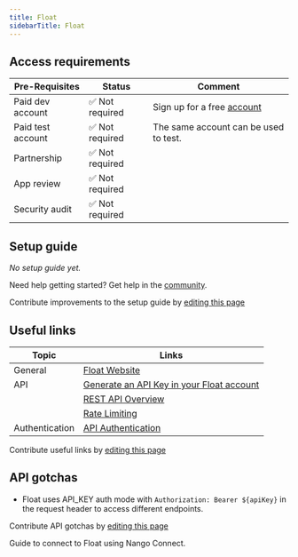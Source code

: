 ```yaml
---
title: Float
sidebarTitle: Float
---
```



<Overview />
<PreBuiltTooling />
<PreBuiltUseCases />

## Access requirements
| Pre-Requisites | Status | Comment|
| - | - | - |
| Paid dev account | ✅ Not required | Sign up for a free [account](https://app.float.com/join) |
| Paid test account | ✅ Not required | The same account can be used to test. |
| Partnership | ✅ Not required | |
| App review | ✅ Not required | |
| Security audit | ✅ Not required | |


## Setup guide

_No setup guide yet._

<Tip>Need help getting started? Get help in the [community](https://nango.dev/slack).</Tip>

<Note>Contribute improvements to the setup guide by [editing this page](https://github.com/nangohq/nango/tree/master/docs/integrations/all/float.mdx)</Note>


## Useful links

| Topic             | Links                                                                                                   |
| ----------------- | ------------------------------------------------------------------------------------------------------- |
| General           | [Float Website](https://www.float.com/)                                                              |
| API               | [Generate an API Key in your Float account](https://nango.float.com/admin/api)                    |
|                   | [REST API Overview](https://developer.float.com/api_reference.html)                                       |
|                   | [Rate Limiting](https://developer.float.com/overview_authentication.html#rate-limiting)              |
| Authentication    | [API Authentication](https://developer.float.com/overview_authentication.html#authorization-header)              |

<Note>Contribute useful links by [editing this page](https://github.com/nangohq/nango/tree/master/docs/integrations/all/float.mdx)</Note>

## API gotchas

- Float uses API_KEY auth mode with `Authorization: Bearer ${apiKey}` in the request header to access different endpoints.

<Note>Contribute API gotchas by [editing this page](https://github.com/nangohq/nango/tree/master/docs/integrations/all/float.mdx)</Note>

<Card title="Connect to Float" icon="link" href="/integrations/all/float/connect" horizontal>
  Guide to connect to Float using Nango Connect.
</Card>
